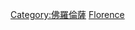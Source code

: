 {{Commons category|Culture of Florence}}

[[Category:佛羅倫薩|Category:佛羅倫薩]]
[[Category:意大利各城市文化|Florence]]